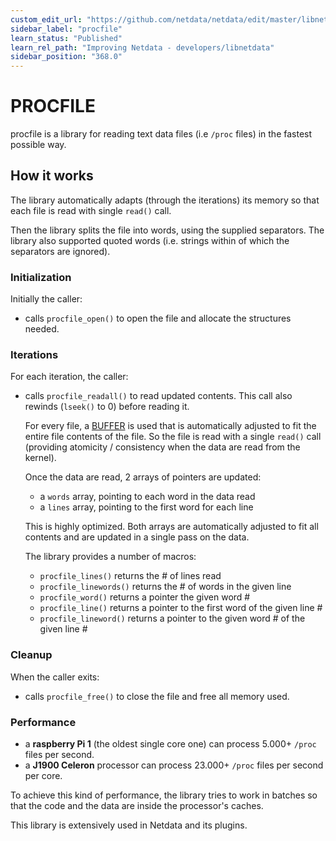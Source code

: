 ```yaml
---
custom_edit_url: "https://github.com/netdata/netdata/edit/master/libnetdata/procfile/README.md"
sidebar_label: "procfile"
learn_status: "Published"
learn_rel_path: "Improving Netdata - developers/libnetdata"
sidebar_position: "368.0"
---
```



# PROCFILE

procfile is a library for reading text data files (i.e `/proc` files) in the fastest possible way.

## How it works

The library automatically adapts (through the iterations) its memory so that each file
is read with single `read()` call.

Then the library splits the file into words, using the supplied separators.
The library also supported quoted words (i.e. strings within of which the separators are ignored).

### Initialization

Initially the caller: 

-   calls `procfile_open()` to open the file and allocate the structures needed.

### Iterations

For each iteration, the caller:

-   calls `procfile_readall()` to read updated contents.
     This call also rewinds (`lseek()` to 0) before reading it.

     For every file, a [BUFFER](/docs/improving-netdata---developers/libnetdata/buffer-library) is used that is automatically adjusted to fit the entire
     file contents of the file. So the file is read with a single `read()` call (providing atomicity / consistency when
     the data are read from the kernel).

     Once the data are read, 2 arrays of pointers are updated:

    -   a `words` array, pointing to each word in the data read
    -   a `lines` array, pointing to the first word for each line

     This is highly optimized. Both arrays are automatically adjusted to
     fit all contents and are updated in a single pass on the data.

     The library provides a number of macros:

    -   `procfile_lines()` returns the # of lines read
    -   `procfile_linewords()` returns the # of words in the given line
    -   `procfile_word()` returns a pointer the given word #
    -   `procfile_line()` returns a pointer to the first word of the given line #
    -   `procfile_lineword()` returns a pointer to the given word # of the given line #

### Cleanup

When the caller exits:

-   calls `procfile_free()` to close the file and free all memory used.

### Performance

-   a **raspberry Pi 1** (the oldest single core one) can process 5.000+ `/proc` files per second.
-   a **J1900 Celeron** processor can process 23.000+ `/proc` files per second per core.

To achieve this kind of performance, the library tries to work in batches so that the code
and the data are inside the processor's caches.

This library is extensively used in Netdata and its plugins.


